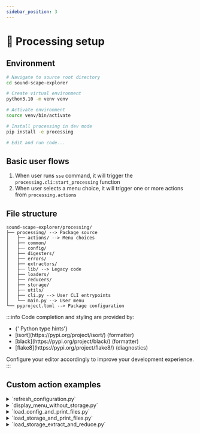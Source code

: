 ```yaml
---
sidebar_position: 3
---
```



# 🧮 Processing setup

## Environment

```bash
# Navigate to source root directory
cd sound-scape-explorer

# Create virtual environment
python3.10 -m venv venv

# Activate environment
source venv/bin/activate

# Install processing in dev mode
pip install -e processing

# Edit and run code...
```

## Basic user flows

1. When user runs `sse` command, it will trigger the `processing.cli:start_processing` function
2. When user selects a menu choice, it will trigger one or more actions from `processing.actions`

## File structure

```text
sound-scape-explorer/processing/
├── processing/ --> Package source
│   ├── actions/ --> Menu choices
│   ├── common/
│   ├── config/
│   ├── digesters/
│   ├── errors/
│   ├── extractors/
│   ├── lib/ --> Legacy code
│   ├── loaders/
│   ├── reducers/
│   ├── storage/
│   ├── utils/
│   ├── cli.py --> User CLI entrypoints
│   └── main.py --> User menu
└── pyproject.toml --> Package configuration
```

:::info
Code completion and styling are provided by:

<ul>
  <li>
    <PythonIcon />
    {' Python type hints'}
  </li>
  <li>[isort](https://pypi.org/project/isort/) (formatter)</li>
  <li>[black](https://pypi.org/project/black/) (formatter)</li>
  <li>[flake8](https://pypi.org/project/flake8/) (diagnostics)</li>
</ul>

Configure your editor accordingly to improve your development experience.
:::

## Custom action examples

<details>
  <summary>
    `refresh_configuration.py`
  </summary>

```python
from processing.actions.refresh_configuration import refresh_configuration
from processing.config.Config import Config
from processing.storage.Storage import Storage

config_path = "/path/to/config.xlsx"
storage_path = "/path/to/storage.h5"

config = Config(config_path)
storage = Storage(storage_path)

refresh_configuration(config, storage)

# Import other action or create custom...
```

</details>

<details>
  <summary>
    `display_menu_without_storage.py`
  </summary>

```python
from processing.main import main

storage = None
config_path = "/path/to/config.xlsx"

main(storage, config_path)

# Interact with console...
```

</details>

<details>
  <summary>
    `load_config_and_print_files.py`
  </summary>

```python
from processing.config.Config import Config

config_path = "/path/to/config.xlsx"
config = Config(config_path)

for file in config.files:
print(file) # FileConfig object
```

</details>

<details>
  <summary>
    `load_storage_and_print_files.py`
  </summary>

```python
from processing.config.files.FileStorage import FileStorage
from processing.config.settings.SettingsStorage import SettingsStorage
from processing.storage.Storage import Storage

storage_path =
"/home/bamdad/git/sound-scape-explorer/examples/campaigns/coral-reef-light/coral-reef-light.h5"
storage = Storage(storage_path)

settings = SettingsStorage.read_from_storage(storage)
files = FileStorage.read_from_storage(storage, settings)

for file in files:
print(file) # FileConfig object
```

</details>

<details>
  <summary>`load_storage_extract_and_reduce.py`</summary>

```python
import numpy as np

from processing.common.TimelineWalker import TimelineWalker
from processing.config.bands.BandConfig import BandConfig
from processing.config.files.FileStorage import FileStorage
from processing.config.integrations.IntegrationConfig import IntegrationConfig
from processing.config.settings.SettingsStorage import SettingsStorage
from processing.config.sites.SiteStorage import SiteStorage
from processing.extractors.VggExtractor import VggExtractor
from processing.reducers.UmapReducer import UmapReducer
from processing.storage.Storage import Storage
from processing.utils.create_timelines import create_timelines

# INFO: This example could gain clarity by:
# - Using consistent setters for objects
# - Providing less arguments to `create_timelines()`
# - Wrap timeline behavior behind simple API

# Reading settings, files and sites from storage
storage_path = "/path/to/storage.h5"
storage = Storage(storage_path)

settings = SettingsStorage.read_from_storage(storage)
files = FileStorage.read_from_storage(storage, settings)
sites = SiteStorage.read_from_storage(storage, settings)

# Creating custom band, integration and extractor
band = BandConfig(0, "human", 20, 20000)
integration = IntegrationConfig(0, "15s", 15)

vgg = VggExtractor()
vgg.index = 0
vgg.expected_sample_rate = 44100

# Creating manual timelines (this section could be simplified greatly)
timelines = create_timelines(
sites=sites,
integrations=[integration],
settings=settings,
storage=storage,
)

tw = TimelineWalker()
tw.storage = storage
tw.bands = [band]
tw.integrations = [integration]
tw.timelines = timelines
tw.extractors = [vgg]

# Getting ready to walk the timeline and yield features
features = []

for (
features_seconds,
labels,
interval_details, # arbitrary server unique slug for storage indexing
interval, # Interval object
band, # BandConfig object
extractor, # ExtractorConfig object
timeline, # current Timeline object
) in tw.walk():
features_aggregated = list(np.mean(features_seconds, axis=0))
features.append(features_aggregated)

# Creating custom reducer
reducer = UmapReducer()
reducer.load(3, None, features)

features_reduced = reducer.calculate()

# Using reduced features...
```

</details>
